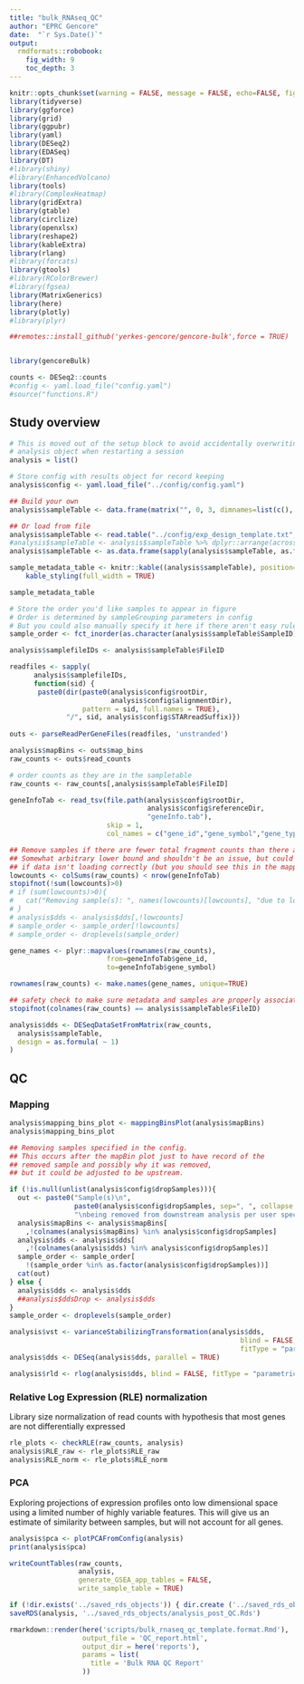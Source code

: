 ```yaml
---
title: "bulk_RNAseq_QC"
author: "EPRC Gencore"
date:  "`r Sys.Date()`"
output: 
  rmdformats::robobook:
    fig_width: 9
    toc_depth: 3
---
```


```r
knitr::opts_chunk$set(warning = FALSE, message = FALSE, echo=FALSE, fig.width = 6, fig.height = 4, dev='png')
library(tidyverse)
library(ggforce)
library(grid)
library(ggpubr)
library(yaml)
library(DESeq2)
library(EDASeq)
library(DT)
#library(shiny)
#library(EnhancedVolcano)
library(tools)
#library(ComplexHeatmap)
library(gridExtra)
library(gtable)
library(circlize)
library(openxlsx)
library(reshape2)
library(kableExtra)
library(rlang)
#library(forcats)
library(gtools)
#library(RColorBrewer)
#library(fgsea)
library(MatrixGenerics)
library(here)
library(plotly)
#library(plyr)

##remotes::install_github('yerkes-gencore/gencore-bulk',force = TRUE)


library(gencoreBulk)

counts <- DESeq2::counts
#config <- yaml.load_file("config.yaml")
#source("functions.R")
```

## Study overview

```r
# This is moved out of the setup block to avoid accidentally overwriting your
# analysis object when restarting a session
analysis = list()
```

```r
# Store config with results object for record keeping
analysis$config <- yaml.load_file("../config/config.yaml")
```

```r
## Build your own
analysis$sampleTable <- data.frame(matrix("", 0, 3, dimnames=list(c(), c("FileID", "SampleID", "Group"))), stringsAsFactors=TRUE)

## Or load from file 
analysis$sampleTable <- read.table("../config/exp_design_template.txt", header=T, stringsAsFactors = FALSE)
#analysis$sampleTable <- analysis$sampleTable %>% dplyr::arrange(across(all_of(analysis$config$sampleGrouping)))
analysis$sampleTable <- as.data.frame(sapply(analysis$sampleTable, as.factor))

sample_metadata_table <- knitr::kable((analysis$sampleTable), position='center', table.attr="style='width:100%;'", format='html') %>%
    kable_styling(full_width = TRUE)

sample_metadata_table

# Store the order you'd like samples to appear in figure
# Order is determined by sampleGrouping parameters in config
# But you could also manually specify it here if there aren't easy rules
sample_order <- fct_inorder(as.character(analysis$sampleTable$SampleID))
```

```r

analysis$samplefileIDs <- analysis$sampleTable$FileID

readfiles <- sapply(
      analysis$samplefileIDs,
      function(sid) {
       paste0(dir(paste0(analysis$config$rootDir,
                         analysis$config$alignmentDir),
                  pattern = sid, full.names = TRUE),
              "/", sid, analysis$config$STARreadSuffix)})
          
outs <- parseReadPerGeneFiles(readfiles, 'unstranded')

analysis$mapBins <- outs$map_bins
raw_counts <- outs$read_counts

# order counts as they are in the sampletable
raw_counts <- raw_counts[,analysis$sampleTable$FileID]
```

```r
geneInfoTab <- read_tsv(file.path(analysis$config$rootDir,
                                  analysis$config$referenceDir,
                                  "geneInfo.tab"),
                        skip = 1,
                        col_names = c("gene_id","gene_symbol","gene_type"))

## Remove samples if there are fewer total fragment counts than there are possible features
## Somewhat arbitrary lower bound and shouldn't be an issue, but could catch a technical error
## if data isn't loading correctly (but you should see this in the mapping plot)
lowcounts <- colSums(raw_counts) < nrow(geneInfoTab)
stopifnot(!sum(lowcounts)>0)
# if (sum(lowcounts)>0){
#   cat("Removing sample(s): ", names(lowcounts)[lowcounts], "due to low counts", sep="\n")
# }
# analysis$dds <- analysis$dds[,!lowcounts]
# sample_order <- sample_order[!lowcounts]
# sample_order <- droplevels(sample_order)

gene_names <- plyr::mapvalues(rownames(raw_counts), 
                        from=geneInfoTab$gene_id,
                        to=geneInfoTab$gene_symbol)

rownames(raw_counts) <- make.names(gene_names, unique=TRUE)
```

```r


## safety check to make sure metadata and samples are properly associated
stopifnot(colnames(raw_counts) == analysis$sampleTable$FileID)

analysis$dds <- DESeqDataSetFromMatrix(raw_counts,
  analysis$sampleTable,
  design = as.formula( ~ 1)
)
```

## QC

### Mapping



```r
analysis$mapping_bins_plot <- mappingBinsPlot(analysis$mapBins)
analysis$mapping_bins_plot
```

```r
## Removing samples specified in the config. 
## This occurs after the mapBin plot just to have record of the 
## removed sample and possibly why it was removed, 
## but it could be adjusted to be upstream.

if (!is.null(unlist(analysis$config$dropSamples))){
  out <- paste0("Sample(s)\n",
                paste0(analysis$config$dropSamples, sep=", ", collapse = ''),
                "\nbeing removed from downstream analysis per user specification.") 
  analysis$mapBins <- analysis$mapBins[
    ,!colnames(analysis$mapBins) %in% analysis$config$dropSamples]
  analysis$dds <- analysis$dds[
    ,!(colnames(analysis$dds) %in% analysis$config$dropSamples)]
  sample_order <- sample_order[
    !(sample_order %in% as.factor(analysis$config$dropSamples))]
  cat(out)
} else {
  analysis$dds <- analysis$dds
  ##analysis$ddsDrop <- analysis$dds
}
sample_order <- droplevels(sample_order)
```



```r
analysis$vst <- varianceStabilizingTransformation(analysis$dds,
                                                         blind = FALSE,
                                                         fitType = "parametric")
analysis$dds <- DESeq(analysis$dds, parallel = TRUE)

analysis$rld <- rlog(analysis$dds, blind = FALSE, fitType = "parametric")
```

### Relative Log Expression (RLE) normalization

Library size normalization of read counts with hypothesis that most genes are not differentially expressed



```r
rle_plots <- checkRLE(raw_counts, analysis)
analysis$RLE_raw <- rle_plots$RLE_raw
analysis$RLE_norm <- rle_plots$RLE_norm
```


### PCA

Exploring projections of expression profiles onto low dimensional space using a limited number of highly variable features. This will give us an estimate of similarity between samples, but will not account for all genes.

```r
analysis$pca <- plotPCAFromConfig(analysis)
print(analysis$pca)
```

```r
writeCountTables(raw_counts,
                 analysis,
                 generate_GSEA_app_tables = FALSE,
                 write_sample_table = TRUE)
```

```r
if (!dir.exists('../saved_rds_objects')) { dir.create ('../saved_rds_objects')}
saveRDS(analysis, '../saved_rds_objects/analysis_post_QC.Rds')
```

```r
rmarkdown::render(here('scripts/bulk_rnaseq_qc_template.format.Rmd'),
                  output_file = 'QC_report.html',
                  output_dir = here('reports'),
                  params = list(
                    title = 'Bulk RNA QC Report'
                  ))
```

